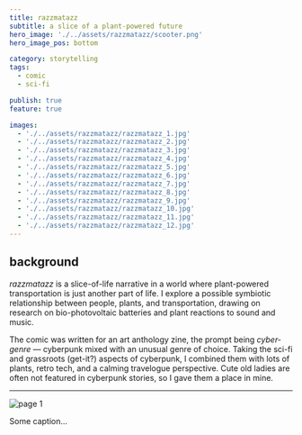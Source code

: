 ```yaml
---
title: razzmatazz
subtitle: a slice of a plant-powered future
hero_image: './../assets/razzmatazz/scooter.png'
hero_image_pos: bottom

category: storytelling
tags:
  - comic
  - sci-fi

publish: true
feature: true

images:
  - './../assets/razzmatazz/razzmatazz_1.jpg'
  - './../assets/razzmatazz/razzmatazz_2.jpg'
  - './../assets/razzmatazz/razzmatazz_3.jpg'
  - './../assets/razzmatazz/razzmatazz_4.jpg'
  - './../assets/razzmatazz/razzmatazz_5.jpg'
  - './../assets/razzmatazz/razzmatazz_6.jpg'
  - './../assets/razzmatazz/razzmatazz_7.jpg'
  - './../assets/razzmatazz/razzmatazz_8.jpg'
  - './../assets/razzmatazz/razzmatazz_9.jpg'
  - './../assets/razzmatazz/razzmatazz_10.jpg'
  - './../assets/razzmatazz/razzmatazz_11.jpg'
  - './../assets/razzmatazz/razzmatazz_12.jpg'
---
```


## background
*razzmatazz* is a slice-of-life narrative in a world where plant-powered transportation is just another part of life. I explore a possible symbiotic relationship between people, plants, and transportation, drawing on research on bio-photovoltaic batteries and plant reactions to sound and music.

The comic was written for an art anthology zine, the prompt being *cyber-genre* — cyberpunk mixed with an unusual genre of choice. Taking the sci-fi and grassroots (get-it?) aspects of cyberpunk, I combined them with lots of plants, retro tech, and a calming travelogue perspective. Cute old ladies are often not featured in cyberpunk stories, so I gave them a place in mine.

---

<MdxImage>

  <img src='./../assets/razzmatazz/cybergenre_p1_s.jpg' alt='page 1' />

</MdxImage>

Some caption...